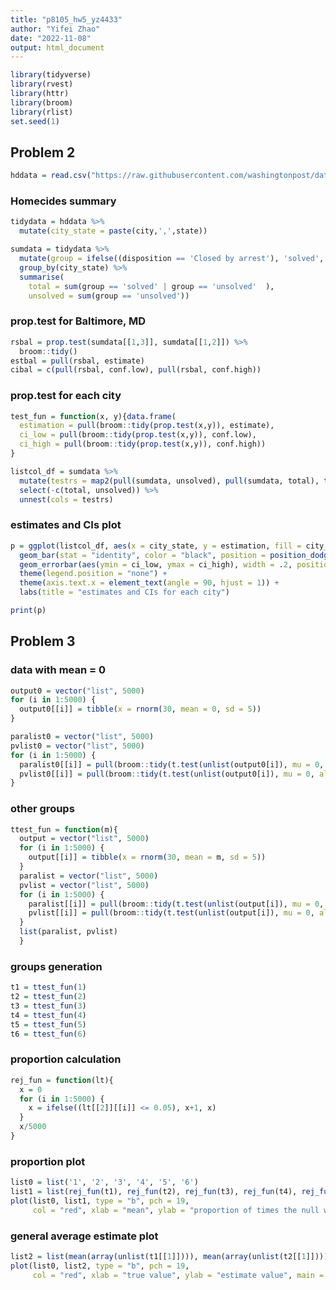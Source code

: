 ```yaml
---
title: "p8105_hw5_yz4433"
author: "Yifei Zhao"
date: "2022-11-08"
output: html_document
---
```


```r
library(tidyverse)
library(rvest)
library(httr)
library(broom)
library(rlist)
set.seed(1)
```


## Problem 2
```r
hddata = read.csv("https://raw.githubusercontent.com/washingtonpost/data-homicides/master/homicide-data.csv")
```

### Homecides summary
```r
tidydata = hddata %>% 
  mutate(city_state = paste(city,',',state))

sumdata = tidydata %>% 
  mutate(group = ifelse((disposition == 'Closed by arrest'), 'solved', 'unsolved')) %>% 
  group_by(city_state) %>% 
  summarise(
    total = sum(group == 'solved' | group == 'unsolved'  ),
    unsolved = sum(group == 'unsolved'))
```

### prop.test for Baltimore, MD
```r
rsbal = prop.test(sumdata[[1,3]], sumdata[[1,2]]) %>% 
  broom::tidy()
estbal = pull(rsbal, estimate)
cibal = c(pull(rsbal, conf.low), pull(rsbal, conf.high))
```

### prop.test for each city
```r
test_fun = function(x, y){data.frame(
  estimation = pull(broom::tidy(prop.test(x,y)), estimate),
  ci_low = pull(broom::tidy(prop.test(x,y)), conf.low),
  ci_high = pull(broom::tidy(prop.test(x,y)), conf.high))
}

listcol_df = sumdata %>% 
  mutate(testrs = map2(pull(sumdata, unsolved), pull(sumdata, total), test_fun)) %>% 
  select(-c(total, unsolved)) %>% 
  unnest(cols = testrs)
```

### estimates and CIs plot
```r
p = ggplot(listcol_df, aes(x = city_state, y = estimation, fill = city_state)) + 
  geom_bar(stat = "identity", color = "black", position = position_dodge()) +
  geom_errorbar(aes(ymin = ci_low, ymax = ci_high), width = .2, position = position_dodge(.9)) +
  theme(legend.position = "none") +
  theme(axis.text.x = element_text(angle = 90, hjust = 1)) +
  labs(title = "estimates and CIs for each city")

print(p)
```

## Problem 3
### data with mean = 0
```r
output0 = vector("list", 5000)
for (i in 1:5000) {
  output0[[i]] = tibble(x = rnorm(30, mean = 0, sd = 5))
}
```

```r
paralist0 = vector("list", 5000)
pvlist0 = vector("list", 5000)
for (i in 1:5000) {
  paralist0[[i]] = pull(broom::tidy(t.test(unlist(output0[i]), mu = 0, alternative = "two.sided")), estimate)
  pvlist0[[i]] = pull(broom::tidy(t.test(unlist(output0[i]), mu = 0, alternative = "two.sided")), p.value)
}
```

### other groups
```r
ttest_fun = function(m){
  output = vector("list", 5000)
  for (i in 1:5000) {
    output[[i]] = tibble(x = rnorm(30, mean = m, sd = 5))
  }
  paralist = vector("list", 5000)
  pvlist = vector("list", 5000)
  for (i in 1:5000) {
    paralist[[i]] = pull(broom::tidy(t.test(unlist(output[i]), mu = 0, alternative = "two.sided")), estimate)
    pvlist[[i]] = pull(broom::tidy(t.test(unlist(output[i]), mu = 0, alternative = "two.sided")), p.value)
  }
  list(paralist, pvlist)
  }
```

### groups generation
```r
t1 = ttest_fun(1)
t2 = ttest_fun(2)
t3 = ttest_fun(3)
t4 = ttest_fun(4)
t5 = ttest_fun(5)
t6 = ttest_fun(6)
```

### proportion calculation
```r
rej_fun = function(lt){
  x = 0
  for (i in 1:5000) {
    x = ifelse((lt[[2]][[i]] <= 0.05), x+1, x)
  }
  x/5000
}
```

### proportion plot
```r
list0 = list('1', '2', '3', '4', '5', '6')
list1 = list(rej_fun(t1), rej_fun(t2), rej_fun(t3), rej_fun(t4), rej_fun(t5), rej_fun(t6))
plot(list0, list1, type = "b", pch = 19, 
     col = "red", xlab = "mean", ylab = "proportion of times the null was rejected", main = 'proportion plot')
```

### general average estimate plot
```r
list2 = list(mean(array(unlist(t1[[1]]))), mean(array(unlist(t2[[1]]))), mean(array(unlist(t3[[1]]))), mean(array(unlist(t4[[1]]))), mean(array(unlist(t5[[1]]))), mean(array(unlist(t6[[1]]))))
plot(list0, list2, type = "b", pch = 19, 
     col = "red", xlab = "true value", ylab = "estimate value", main = 'average estimate plot')
```